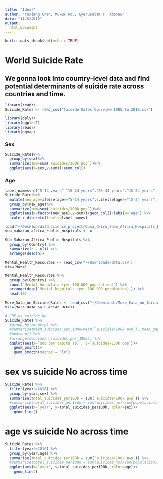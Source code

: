 ```yaml
---
title: "Ideas"
author: "Yuxiang Chen, Muxue Kou, Eyerusalem F. Abebaw"
date: "11/6/2019"
output: 
  html_document
---
```


```r
knitr::opts_chunk$set(echo = TRUE)
```


# World Suicide Rate

## We gonna look into country-level data and find potential determinants of suicide rate across countries and time. 


```r
library(readr)
Suicide_Rates <- read_csv("Suicide Rates Overview 1985 to 2016.csv")
```

```r
library(dplyr)
library(ggplot2)
library(readr)
library(ggmap)
```


### Sex
```r
Suicide_Rates%>%
  group_by(sex)%>%
  summarize(sum=sum(`suicides/100k pop`))%>%
  ggplot(aes(x=sex,y=sum))+geom_col()
```


### Age
```r
label_names<-c("5-14 years","15-24 years","25-34 years","35-54 years","55-74 years","75+ years")
Suicide_Rates%>%
  mutate(new_age=ifelse(age=="5-14 years",0,ifelse(age=="15-24 years", 1, ifelse(age=="25-34 years", 2, ifelse(age=="35-54 years", 3, ifelse(age=="55-74 years", 4, 5))))))%>%
  group_by(new_age)%>%
  summarize(sum=sum(`suicides/100k pop`))%>%
  ggplot(aes(x=factor(new_age),y=sum))+geom_col()+labs(x="age") %>% 
  scale_x_discrete(labels=label_names)
```

```r
load("~/Desktop/data_science_project/Ouma_Okiro_Snow_Africa_Hospitals_Data.RData")
Sub_Saharan_Africa_Public_Hospitals <- x
```

```r
Sub_Saharan_Africa_Public_Hospitals %>% 
  group_by(Country) %>% 
  summarize(n = n()) %>% 
  arrange(desc(n))
```

```r
Mental_Health_Resources <- read_csv("~/Downloads/data.csv")
View(data)
```

```r
Mental_Health_Resources %>%
  group_by(Country) %>% 
  count(`Mental hospitals (per 100 000 population)`) %>% 
  arrange(desc(`Mental hospitals (per 100 000 population)`)) %>% 
  head(10)
```

```r
More_Data_on_Suicide_Rates <- read_csv("~/Downloads/More_Data_on_Suicide_Rates.zip")
View(More_Data_on_Suicide_Rates)
```

```r
# GDP vs suicide No
Suicide_Rates %>% 
  #group_by(country) %>% 
  #summarise(mean_suicides_per_100k=mean(`suicides/100k pop`), mean_gdp = mean(`gdp_for_year ($)`), mean_gdp_percapita=mean(`gdp_per_capita ($)`)) %>% 
  #ungroup() %>% 
  #arrange(desc(mean_suicides_per_100k)) %>% 
  ggplot(aes(x=`gdp_per_capita ($)`, y=`suicides/100k pop`))+
    geom_point()+
    geom_smooth(method = "lm")
```

# sex vs suicide No across time
```r
Suicide_Rates %>% 
  filter(year!=2016) %>% 
  group_by(year,sex) %>% 
  summarise(total_suicides_per100k = sum(`suicides/100k pop`)) %>% 
  #summarise(total_suicides_per100k = sum(suicides_no)/sum(population)) %>% 
  ggplot(aes(x=`year`, y=total_suicides_per100k, color=sex))+
    geom_line()
```

# age vs suicide No across time
```r
Suicide_Rates %>% 
  filter(year!=2016) %>% 
  group_by(year,age) %>% 
  summarise(total_suicides_per100k = sum(`suicides/100k pop`)) %>% 
  #summarise(total_suicides_per100k = sum(suicides_no)/sum(population)) %>% 
  ggplot(aes(x=`year`, y=total_suicides_per100k, color=age))+
    geom_line()
```




